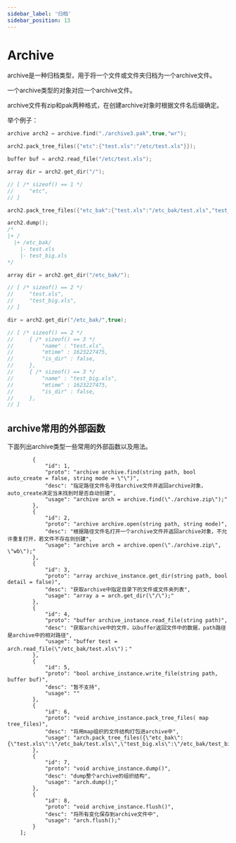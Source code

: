 ---
sidebar_label: '归档'
sidebar_position: 13
---

# Archive

archive是一种归档类型，用于将一个文件或文件夹归档为一个archive文件。

一个archive类型的对象对应一个archive文件。

archive文件有zip和pak两种格式，在创建archive对象时根据文件名后缀确定。


举个例子：

```cpp title="archive_test.gs"
archive arch2 = archive.find("./archive3.pak",true,"wr");

arch2.pack_tree_files({"etc":{"test.xls":"/etc/test.xls"}});

buffer buf = arch2.read_file("/etc/test.xls");

array dir = arch2.get_dir("/");

// [ /* sizeof() == 1 */
//     "etc",
// ]

arch2.pack_tree_files({"etc_bak":{"test.xls":"/etc_bak/test.xls","test_big.xls":"/etc_bak/test_big.xls"}});

arch2.dump();
/*
|+ /
  |+ /etc_bak/
    |- test.xls
    |- test_big.xls
*/

array dir = arch2.get_dir("/etc_bak/");

// [ /* sizeof() == 2 */
//     "test.xls",
//     "test_big.xls",
// ]

dir = arch2.get_dir("/etc_bak/",true);

// [ /* sizeof() == 2 */
//     { /* sizeof() == 3 */
//         "name" : "test.xls",
//         "mtime" : 1623227475,
//         "is_dir" : false,
//     },
//     { /* sizeof() == 3 */
//         "name" : "test_big.xls",
//         "mtime" : 1623227475,
//         "is_dir" : false,
//     },
// ]

```

## archive常用的外部函数

下面列出archive类型一些常用的外部函数以及用法。

            {
                "id": 1,
                "proto": "archive archive.find(string path, bool auto_create = false, string mode = \"\")",
                "desc": "指定路径文件名寻找archive文件并返回archive对象， auto_create决定当未找到时是否自动创建",
                "usage": "archive arch = archive.find(\"./archive.zip\");"
            },
            {
                "id": 2,
                "proto": "archive archive.open(string path, string mode)",
                "desc": "根据路径文件名打开一个archive文件并返回archive对象，不允许重复打开，若文件不存在则创建",
                "usage": "archive arch = archive.open(\"./archive.zip\", \"wb\");"
            },
            {
                "id": 3,
                "proto": "array archive_instance.get_dir(string path, bool detail = false)",
                "desc": "获取archive中指定目录下的文件或文件夹列表",
                "usage": "array a = arch.get_dir(\"/\");"
            },
            {
                "id": 4,
                "proto": "buffer archive_instance.read_file(string path)",
                "desc": "获取archive中的文件，以buffer返回文件中的数据，path路径是archive中的相对路径",
                "usage": "buffer test = arch.read_file(\"/etc_bak/test.xls\")；"
            },
            {
                "id": 5,
                "proto": "bool archive_instance.write_file(string path, buffer buf)",
                "desc": "暂不支持",
                "usage": ""
            },
            {
                "id": 6,
                "proto": "void archive_instance.pack_tree_files( map tree_files)",
                "desc": "将用map组织的文件结构打包进archive中",
                "usage": "arch.pack_tree_files({\"etc_bak\":{\"test.xls\":\"/etc_bak/test.xls\",\"test_big.xls\":\"/etc_bak/test_big.xls\"}});"
            },
            {
                "id": 7,
                "proto": "void archive_instance.dump()",
                "desc": "dump整个archive的组织结构",
                "usage": "arch.dump();"
            },
            {
                "id": 8,
                "proto": "void archive_instance.flush()",
                "desc": "将所有变化保存到archive文件中",
                "usage": "arch.flush();"
            }
        ];

<ExternalApiTable list={archive_apis} />

